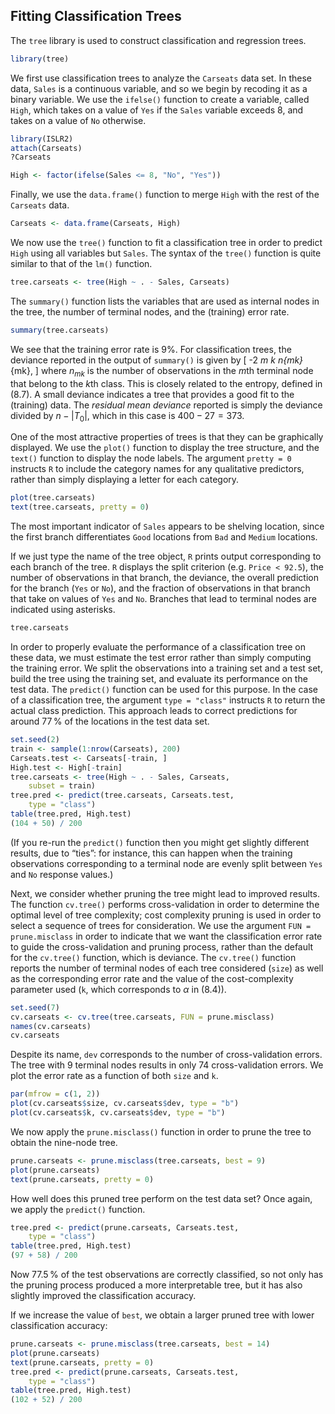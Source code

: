 ## Fitting Classification Trees


The `tree` library is used to construct classification and regression trees.

```r
library(tree)
```


We first use classification trees  to analyze the `Carseats` data set.
In these data, `Sales` is a continuous variable, and so we begin by recoding it  as a binary variable. We use the `ifelse()` function to create a variable, called `High`, which takes on a value of `Yes` if the `Sales` variable exceeds $8$,
and takes on a value of `No` otherwise.

```r
library(ISLR2)
attach(Carseats)
?Carseats
```


```r
High <- factor(ifelse(Sales <= 8, "No", "Yes"))
```


Finally, we use the `data.frame()` function to merge `High` with the rest of the `Carseats` data.

```r
Carseats <- data.frame(Carseats, High)
```

We now  use the `tree()` function to fit a classification tree in order to predict `High` using all variables but `Sales`.
The syntax of the `tree()` function is quite similar to that of the `lm()` function.

```r
tree.carseats <- tree(High ~ . - Sales, Carseats)
```

The `summary()` function lists the variables that are used as internal nodes in the tree, the number of terminal nodes, and the (training) error rate.

```r
summary(tree.carseats)
```

We see that the training error rate is  $9\%$.
For classification trees, the deviance reported in the output of `summary()` is
given by
\[
-2 \sum_m \sum_k n_{mk} \log \hat{p}_{mk},
\]
 where $n_{mk}$ is the number of observations in the $m$th terminal node that belong to the $k$th class. This is closely related to the entropy, defined in (8.7).
A small deviance indicates a tree that provides a good fit to the (training) data.
The *residual mean deviance* reported is simply the deviance divided by $n-|{T}_0|$, which in this case is $400-27=373$.

One of the most attractive properties of trees is that they can be  graphically displayed. We use the `plot()` function to display the tree structure, and the `text()` function to display the node labels. The argument `pretty = 0` instructs `R` to include the category names for any qualitative predictors, rather than simply displaying a letter for each category.

```r
plot(tree.carseats)
text(tree.carseats, pretty = 0)
```

The most important indicator of `Sales` appears to be shelving location, since the first branch differentiates `Good` locations from `Bad` and `Medium` locations.

If we just type the name of the tree object,  `R` prints output corresponding to each branch of the tree. `R` displays the split criterion  (e.g. `Price < 92.5`), the number of observations in  that branch, the deviance,  the overall prediction for the branch (`Yes` or `No`),  and the fraction of observations in that branch that take on values of `Yes` and `No`. Branches that lead to terminal nodes are indicated using asterisks.

```r
tree.carseats
```


In order to properly evaluate the performance of a classification tree
on these data, we must estimate the test error rather than simply
computing the training error. We split the observations into a
training set and a test set, build the tree using the training set,
and evaluate its performance on the test data. The `predict()`
function can be used for this purpose. In the case of a classification
tree, the argument `type = "class"` instructs `R` to return the
actual class prediction. This approach leads to correct predictions
for around $77\,\%$ of the locations in the test data set.

```r
set.seed(2)
train <- sample(1:nrow(Carseats), 200)
Carseats.test <- Carseats[-train, ]
High.test <- High[-train]
tree.carseats <- tree(High ~ . - Sales, Carseats,
    subset = train)
tree.pred <- predict(tree.carseats, Carseats.test,
    type = "class")
table(tree.pred, High.test)
(104 + 50) / 200
```

(If you re-run the `predict()` function then you might get slightly different results, due to "ties": for instance, this can happen when the training observations corresponding to a terminal node are evenly split between `Yes` and `No` response values.)

Next, we consider whether pruning the tree might lead to improved  results.
The function `cv.tree()` performs cross-validation in order to  determine the optimal level of tree complexity; cost complexity pruning is used in order to select a sequence of trees for consideration.
We use the argument `FUN = prune.misclass` in order to indicate that we want the classification error rate to guide the cross-validation and pruning process, rather than the default for the `cv.tree()` function, which is deviance. The `cv.tree()` function reports the number of terminal nodes of each tree considered (`size`) as well as the corresponding error rate and the value of the cost-complexity parameter used (`k`, which corresponds to $\alpha$ in (8.4)).

```r
set.seed(7)
cv.carseats <- cv.tree(tree.carseats, FUN = prune.misclass)
names(cv.carseats)
cv.carseats
```

Despite its name, `dev` corresponds to the number of
cross-validation errors. The tree with 9 terminal nodes results in only 74 cross-validation errors.  We plot
the  error rate as a function of both `size` and
`k`.

```r
par(mfrow = c(1, 2))
plot(cv.carseats$size, cv.carseats$dev, type = "b")
plot(cv.carseats$k, cv.carseats$dev, type = "b")
```

We now apply the  `prune.misclass()`  function in order to prune the tree to obtain the nine-node tree.

```r
prune.carseats <- prune.misclass(tree.carseats, best = 9)
plot(prune.carseats)
text(prune.carseats, pretty = 0)
```


How well does this pruned tree perform on the test data set? Once again, we apply the `predict()` function.

```r
tree.pred <- predict(prune.carseats, Carseats.test,
    type = "class")
table(tree.pred, High.test)
(97 + 58) / 200
```

Now $77.5\,\%$ of the test observations are correctly classified, so not only has the pruning process produced a more interpretable tree, but it has also slightly improved the classification accuracy.

If we increase the value of `best`, we obtain a larger pruned tree with lower classification accuracy:

```r
prune.carseats <- prune.misclass(tree.carseats, best = 14)
plot(prune.carseats)
text(prune.carseats, pretty = 0)
tree.pred <- predict(prune.carseats, Carseats.test,
    type = "class")
table(tree.pred, High.test)
(102 + 52) / 200
```

